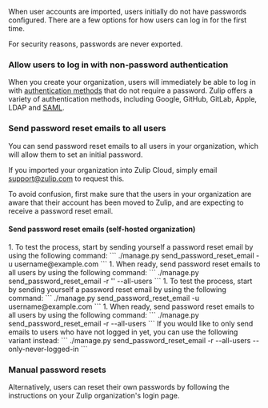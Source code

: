 
When user accounts are imported, users initially do not have passwords
configured. There are a few options for how users can log in for the first time.

<ZulipTip>
  For security reasons, passwords are never exported.
</ZulipTip>

### Allow users to log in with non-password authentication

When you create your organization, users will immediately be able to log in with
[authentication methods](/help/configure-authentication-methods) that do not
require a password. Zulip offers a variety of authentication methods, including
Google, GitHub, GitLab, Apple, LDAP and [SAML](/help/saml-authentication).

### Send password reset emails to all users

You can send password reset emails to all users in your organization, which
will allow them to set an initial password.

If you imported your organization into Zulip Cloud, simply email
[support@zulip.com](mailto:support@zulip.com) to request this.

<ZulipNote>
  To avoid confusion, first make sure that the users in your
  organization are aware that their account has been moved to
  Zulip, and are expecting to receive a password reset email.
</ZulipNote>

#### Send password reset emails (self-hosted organization)

<Tabs>
  <TabItem label="Default subdomain">
    <Steps>
      1. To test the process, start by sending yourself a password reset email by
         using the following command:
         ```
         ./manage.py send_password_reset_email -u username@example.com
         ```
      1. When ready, send password reset emails to all users by
         using the following command:
         ```
         ./manage.py send_password_reset_email -r '' --all-users
         ```
    </Steps>
  </TabItem>

  <TabItem label="Custom subdomain">
    <Steps>
      1. To test the process, start by sending yourself a password reset email by
         using the following command:
         ```
         ./manage.py send_password_reset_email -u username@example.com
         ```
      1. When ready, send password reset emails to all users by
         using the following command:
         ```
         ./manage.py send_password_reset_email -r <subdomain> --all-users
         ```
         If you would like to only send emails to users who have not logged in yet,
         you can use the following variant instead:
         ```
         ./manage.py send_password_reset_email -r <subdomain> --all-users --only-never-logged-in
         ```
    </Steps>
  </TabItem>
</Tabs>

### Manual password resets

Alternatively, users can reset their own passwords by following the instructions
on your Zulip organization's login page.
